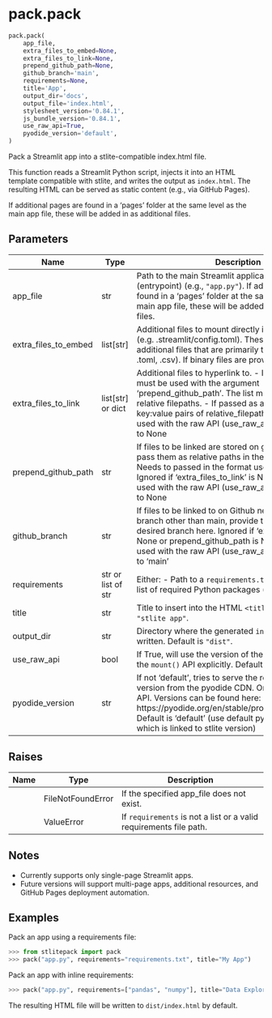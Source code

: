 # pack.pack { #stlitepack.pack.pack }

```python
pack.pack(
    app_file,
    extra_files_to_embed=None,
    extra_files_to_link=None,
    prepend_github_path=None,
    github_branch='main',
    requirements=None,
    title='App',
    output_dir='docs',
    output_file='index.html',
    stylesheet_version='0.84.1',
    js_bundle_version='0.84.1',
    use_raw_api=True,
    pyodide_version='default',
)
```

Pack a Streamlit app into a stlite-compatible index.html file.

This function reads a Streamlit Python script, injects it into an HTML
template compatible with stlite, and writes the output as ``index.html``.
The resulting HTML can be served as static content (e.g., via GitHub Pages).

If additional pages are found in a 'pages' folder at the same level as the main app file,
these will be added in as additional files.

## Parameters {.doc-section .doc-section-parameters}

| Name                 | Type                | Description                                                                                                                                                                                                                                                                                                     | Default     |
|----------------------|---------------------|-----------------------------------------------------------------------------------------------------------------------------------------------------------------------------------------------------------------------------------------------------------------------------------------------------------------|-------------|
| app_file             | str                 | Path to the main Streamlit application file (entrypoint) (e.g., ``"app.py"``). If additional pages are found in a 'pages' folder at the same level as this main app file, these will be added in as additional files.                                                                                           | _required_  |
| extra_files_to_embed | list\[str\]         | Additional files to mount directly into the app (e.g. .streamlit/config.toml). These must be additional files that are primarily text-based (e.g. .py, .toml, .csv). If binary files are provided,                                                                                                              | `None`      |
| extra_files_to_link  | list\[str\] or dict | Additional files to hyperlink to. - If passed as a list, must be used with the argument 'prepend_github_path'.   The list must be a list of relative filepaths. - If passed as a dict, expects key:value pairs of relative_filepath: url Can only be used with the raw API (use_raw_api=True). Defaults to None | `None`      |
| prepend_github_path  | str                 | If files to be linked are stored on github, you can pass them as relative paths in the extra_files_to Needs to passed in the format username/reponam Ignored if 'extra_files_to_link' is None. Can only be used with the raw API (use_raw_api=True). Defaults to None                                           | `None`      |
| github_branch        | str                 | If files to be linked to on Github need to come from a branch other than main, provide the name of the desired branch here. Ignored if 'extra_files_to_link' is None or prepend_github_path is None. Can only be used with the raw API (use_raw_api=True). Defaults to 'main'                                   | `'main'`    |
| requirements         | str or list of str  | Either:   - Path to a ``requirements.txt`` file (str), or   - A list of required Python packages (list of str).                                                                                                                                                                                                 | `None`      |
| title                | str                 | Title to insert into the HTML ``<title>`` tag. Default is ``"stlite app"``.                                                                                                                                                                                                                                     | `'App'`     |
| output_dir           | str                 | Directory where the generated ``index.html`` will be written. Default is ``"dist"``.                                                                                                                                                                                                                            | `'docs'`    |
| use_raw_api          | bool                | If True, will use the version of the template that calls the `mount()` API explicitly. Default is `True`.                                                                                                                                                                                                       | `True`      |
| pyodide_version      | str                 | If not 'default', tries to serve the requested pyodide version from the pyodide CDN. Only works with raw API. Versions can be found here: https://pyodide.org/en/stable/project/changelog.html Default is 'default' (use default pyodide version, which is linked to stlite version)                            | `'default'` |

## Raises {.doc-section .doc-section-raises}

| Name   | Type              | Description                                                          |
|--------|-------------------|----------------------------------------------------------------------|
|        | FileNotFoundError | If the specified app_file does not exist.                            |
|        | ValueError        | If ``requirements`` is not a list or a valid requirements file path. |

## Notes {.doc-section .doc-section-notes}

- Currently supports only single-page Streamlit apps.
- Future versions will support multi-page apps, additional resources,
  and GitHub Pages deployment automation.

## Examples {.doc-section .doc-section-examples}

Pack an app using a requirements file:

```python
>>> from stlitepack import pack
>>> pack("app.py", requirements="requirements.txt", title="My App")
```

Pack an app with inline requirements:

```python
>>> pack("app.py", requirements=["pandas", "numpy"], title="Data Explorer")
```

The resulting HTML file will be written to ``dist/index.html`` by default.